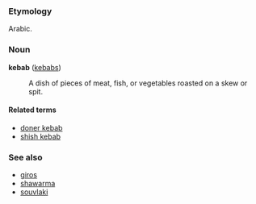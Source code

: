 ===Etymology===
Arabic.

===Noun===
'''kebab''' ([[kebabs]])
:A dish of pieces of meat, fish, or vegetables roasted on a skew or spit.

====Related terms====
*[[doner kebab]]
*[[shish kebab]]

===See also===
*[[giros]]
*[[shawarma]]
*[[souvlaki]]